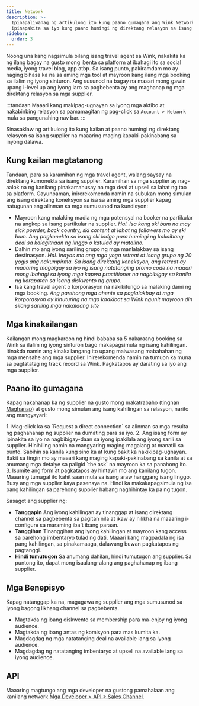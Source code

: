 ```yaml
---
title: Network
description: >-
  Ipinapaliwanag ng artikulong ito kung paano gumagana ang Wink Network at
  ipinapakita sa iyo kung paano humingi ng direktang relasyon sa isang supplier.
sidebar:
  order: 3
---
```


Noong una kang nagsimula bilang isang travel agent sa Wink, nakakita ka ng ilang bagay na gusto mong ibenta sa platform at ibahagi ito sa social media, iyong travel blog, app atbp.
Sa isang punto, pakiramdam mo ay naging bihasa ka na sa aming mga tool at mayroon kang ilang mga booking sa ilalim ng iyong sinturon.
Ang susunod na bagay na maaari mong gawin upang i-level up ang iyong laro sa pagbebenta ay ang maghanap ng mga direktang relasyon sa mga supplier.

:::tandaan
Maaari kang makipag-ugnayan sa iyong mga aktibo at nakabinbing relasyon sa pamamagitan ng pag-click sa `Account > Network` mula sa pangunahing nav bar.
:::

Sinasaklaw ng artikulong ito kung kailan at paano humingi ng direktang relasyon sa isang supplier na maaaring maging kapaki-pakinabang sa inyong dalawa.

## Kung kailan magtatanong

Tandaan, para sa karamihan ng mga travel agent, walang saysay na direktang kumonekta sa isang supplier. Karamihan sa mga supplier ay nag-aalok na ng kanilang pinakamahusay na mga deal at upsell sa lahat ng tao sa platform.
Gayunpaman, inirerekomenda namin na subukan mong simulan ang isang direktang koneksyon sa isa sa aming mga supplier kapag natugunan ang alinman sa mga sumusunod na kundisyon:

* Mayroon kang malaking madla ng mga potensyal na booker na partikular na angkop sa isang partikular na supplier.
  *Hal. Isa kang ski bum na may sick powder, back country, ski content at lahat ng followers mo ay ski bum. Ang pagkonekta sa isang ski lodge para humingi ng kakaibang deal sa kalagitnaan ng linggo o katulad ay matalino.*
* Dalhin mo ang iyong sariling grupo ng mga manlalakbay sa isang destinasyon.
  *Hal. Inayos mo ang mga yoga retreat at isang grupo ng 20 yogis ang nakumpirma. Sa isang direktang koneksyon, ang retreat ay maaaring magbigay sa iyo ng isang natatanging promo code na maaari mong ibahagi sa iyong mga kapwa practitioner na nagbibigay sa kanila ng karapatan sa isang diskwento ng grupo.*
* Isa kang travel agent o korporasyon na nakikitungo sa malaking dami ng mga booking.
  *Ang parehong mga ahente sa paglalakbay at mga korporasyon ay itinuturing na mga kaakibat sa Wink ngunit mayroon din silang sariling mga nakalaang site*

## Mga kinakailangan

Kailangan mong magkaroon ng hindi bababa sa 5 nakaraang booking sa Wink sa ilalim ng iyong sinturon bago makapagsimula ng isang kahilingan.
Itinakda namin ang kinakailangang ito upang maiwasang mabahahan ng mga mensahe ang mga supplier. Inirerekomenda namin na tumuon ka muna sa pagtatatag ng track record sa Wink. Pagkatapos ay darating sa iyo ang mga supplier.

## Paano ito gumagana

Kapag nakahanap ka ng supplier na gusto mong makatrabaho (tingnan [Maghanap](/studio/search/)) at gusto mong simulan ang isang kahilingan sa relasyon, narito ang mangyayari:

<Steps>
  1. Mag-click ka sa `Request a direct connection` sa alinman sa mga resulta ng paghahanap ng supplier na dumating para sa iyo.
  2. Ang isang form ay ipinakita sa iyo na nagbibigay-daan sa iyong ipakilala ang iyong sarili sa supplier. Hinihiling namin na mangyaring maging magalang at manatili sa punto. Sabihin sa kanila kung sino ka at kung bakit ka nakikipag-ugnayan. Bakit sa tingin mo ay maaari kang maging kapaki-pakinabang sa kanila at sa anumang mga detalye sa paligid `the ask` na mayroon ka sa panahong ito.
  3. Isumite ang form at pagkatapos ay hintayin mo ang kanilang tugon. Maaaring tumagal ito kahit saan mula sa isang araw hanggang isang linggo. Busy ang mga supplier kaya pasensya na. Hindi ka makakapagsimula ng isa pang kahilingan sa parehong supplier habang naghihintay ka pa ng tugon.
</Steps>


Sasagot ang supplier ng:

* **Tanggapin** Ang iyong kahilingan ay tinanggap at isang direktang channel sa pagbebenta sa pagitan nila at ikaw ay nilikha na maaaring i-configure sa maraming iba't ibang paraan.
* **Tanggihan** Tinanggihan ang iyong kahilingan at mayroon kang access sa parehong imbentaryo tulad ng dati. Maaari kang magpadala ng isa pang kahilingan, sa pinakamaaga, dalawang buwan pagkatapos ng pagtanggi.
* **Hindi tumutugon** Sa anumang dahilan, hindi tumutugon ang supplier. Sa puntong ito, dapat mong isaalang-alang ang paghahanap ng ibang supplier.

## Mga Benepisyo

Kapag natanggap ka na, magagawa ng supplier ang mga sumusunod sa iyong bagong likhang channel sa pagbebenta.

* Magtakda ng ibang diskwento sa membership para ma-enjoy ng iyong audience.
* Magtakda ng ibang antas ng komisyon para mas kumita ka.
* Magdagdag ng mga natatanging deal na available lang sa iyong audience.
* Magdagdag ng natatanging imbentaryo at upsell na available lang sa iyong audience.

## API

Maaaring magtungo ang mga developer na gustong pamahalaan ang kanilang network [Mga Developer > API > Sales Channel](/developers/apis/#sales-channel-api).

